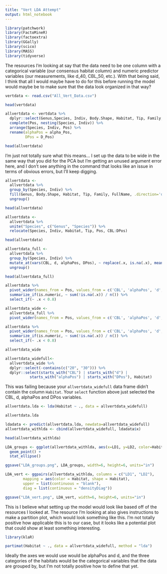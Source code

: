 ```yaml
---
title: "Vert LDA Attempt"
output: html_notebook
---
```




```r
library(patchwork)
library(FactoMineR)
library(factoextra)
library(GGally)
library(scico)
library(MASS)
library(tidyverse)
```

The resources I'm looking at say that the data need to be one column with a categorical variable (our consensus habitat column) and numeric predictor variables (our measurements, like d_40, CBL_50, etc.). With that being said, I think that all I would maybe have to do for this before running the model would maybe be to make sure that the data look organized in that way?

```r
vertdata <- read.csv("All_Vert_Data.csv")

head(vertdata)
```

```r
allvertdata <- vertdata %>%
  dplyr::select(Genus,Species, Indiv, Body.Shape, Habitat, Tip, Family, FullName, Pos, CBL, d, alpha_Pos, D_Pos) %>%
  complete(Pos, nesting(Species, Indiv)) %>%
  arrange(Species, Indiv, Pos) %>%
  rename(alphaPos = alpha_Pos,
         DPos = D_Pos)

head(allvertdata)
```
I'm just not totally sure what this means... I set up the data to be wide in the same way that you did for the PCA but I'm getting an unused argument error here, and I don't see anything in the command that looks like an issue in terms of obvious errors, but I'll keep digging.

```r
allvertdata <-
  allvertdata %>%
  group_by(Species, Indiv) %>%
  fill(Genus, Body.Shape, Habitat, Tip, Family, FullName, .direction='downup') %>%
  ungroup()

head(allvertdata)
```

```r
allvertdata <-
  allvertdata %>%
  unite("Species", c("Genus", "Species")) %>%
  relocate(Species, Indiv, Habitat, Tip, Pos, CBL:DPos)

head(allvertdata)
```

```r
allvertdata_full <-
  allvertdata %>%
  group_by(Species, Indiv) %>%
  mutate_at(vars(CBL, d, alphaPos, DPos), ~ replace(.x, is.na(.x), mean(.x, na.rm=TRUE))) %>%
  ungroup()

head(allvertdata_full)
```

```r
allvertdata %>%
  pivot_wider(names_from = Pos, values_from = c('CBL', 'alphaPos', 'd', 'DPos')) %>%
  summarize_if(is.numeric, ~ sum(!is.na(.x)) / n()) %>%
  select_if(~ .x < 0.8)
```

```r
allvertdata_wide <-
  allvertdata_full %>%
  pivot_wider(names_from = Pos, values_from = c('CBL', 'alphaPos', 'd', 'DPos'))
```

```r
allvertdata %>%
  pivot_wider(names_from = Pos, values_from = c('CBL', 'alphaPos', 'd', 'DPos')) %>%
  summarize_if(is.numeric, ~ sum(!is.na(.x)) / n()) %>%
  select_if(~ .x < 0.8)
```

```r
allvertdata_wide
```

```r
allvertdata_widefull<- 
  allvertdata_wide %>%
  dplyr::select(-contains(c("20", "30"))) %>%
  dplyr::select(starts_with("CBL") | starts_with("d") | 
           starts_with("alphaPos") | starts_with("DPos"), Habitat)
```

This was failing because your `allvertdata_widefull` data frame didn't contain the column `Habitat`. Your `select` function above just selected the CBL, d, alphaPos and DPos variables.
```r
allvertdata.lda <- lda(Habitat ~ ., data = allvertdata_widefull)

allvertdata.lda
```

```r
ldadata <- predict(allvertdata.lda, newdata=allvertdata_widefull)
allvertdata_withlda <- cbind(allvertdata_widefull, ldadata$x)

head(allvertdata_withlda)
```

```r
LDA_groups <- ggplot(allvertdata_withlda, aes(x=LD1, y=LD2, color=Habitat)) +
  geom_point() +
  stat_ellipse()
```

```r
ggsave("LDA_groups.png", LDA_groups, width=6, height=6, units="in")
```


```r
LDA_vert <- ggpairs(allvertdata_withlda, columns = c("LD1", "LD2"),
        mapping = aes(color = Habitat, shape = Habitat),
        upper = list(continuous = "blank"),
        diag = list(continuous = "densityDiag"))
```

```r
ggsave("LDA_vert.png", LDA_vert, width=6, height=6, units="in")
```


This is I believe what setting up the model would look like based off of the resources I looked at. The resource I'm looking at also gives instructions to make a partition plot, which would look something like this. I'm not totally positive how applicable this is to our case, but it looks like a potential plot that could show at least something interesting.


```r
library(klaR)
```

```r
partimat(Habitat ~ ., data = allvertdata_widefull, method = "lda")
```

Ideally the axes we would use would be alphaPos and d, and the three categories of the habitats would be the categorical variables that the data are grouped by, but I'm not totally positive how to define that yet.




